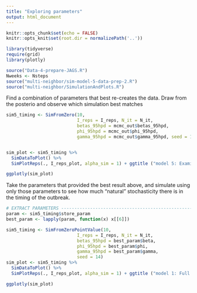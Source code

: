 ```yaml
---
title: "Exploring parameters"
output: html_document
---
```


```r
knitr::opts_chunk$set(echo = FALSE)
knitr::opts_knit$set(root.dir = normalizePath('..'))
```

```r
library(tidyverse)
require(grid)
library(plotly)

source("Data-4-prepare-JAGS.R")
Nweeks <- Nsteps
source("multi-neighbor/sim-model-5-data-prep-2.R")
source("multi-neighbor/SimulationAndPlots.R")

```
Find a combination of parameters that best re-creates the data. Draw from the
posterio and observe which simulation best matches
```r
sim5_timing <- SimFromZero(10,
                           I_reps = I_reps, N_it = N_it,
                           betas_95hpd = mcmc_out$betas_95hpd,
                           phi_95hpd = mcmc_out$phi_95hpd,
                           gamma_95hpd = mcmc_out$gamma_95hpd, seed = 14)


sim_plot <- sim5_timing %>%
  SimDataToPlot() %>%
  SimPlotReps(., I_reps_plot, alpha_sim = 1) + ggtitle ("model 5: Examin")

ggplotly(sim_plot)
```

Take the parameters that provided the best result above, and simulate using only those parameters to see how much "natural" stochasticity there is in the timing of the outbreak.
```r
# EXTRACT PARAMETERS -------------------------------------------------------
param <- sim5_timing$store_param
best_param <- lapply(param, function(x) x[[6]])

sim5_timing <- SimFromZeroPointValue(10,
                           I_reps = I_reps, N_it = N_it,
                           betas_95hpd = best_param$beta,
                           phi_95hpd = best_param$phi,
                           gamma_95hpd = best_param$gamma,
                           seed = 14)
sim_plot <- sim5_timing %>%
  SimDataToPlot() %>%
  SimPlotReps(., I_reps_plot, alpha_sim = 1) + ggtitle ("model 1: Full Sim")

ggplotly(sim_plot)
```